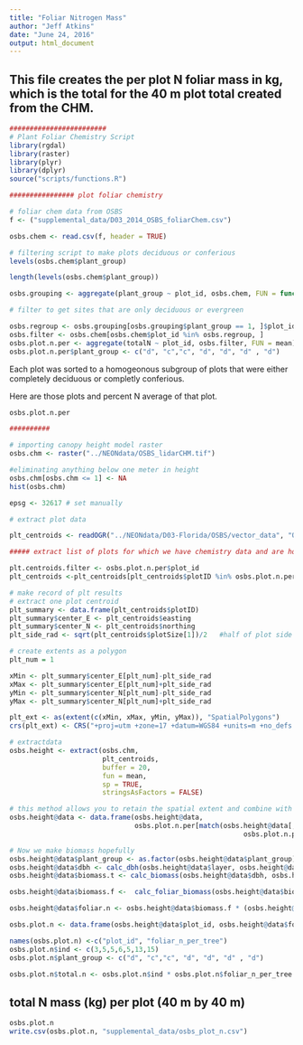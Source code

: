 ```yaml
---
title: "Foliar Nitrogen Mass"
author: "Jeff Atkins"
date: "June 24, 2016"
output: html_document
---
```

## This file creates the per plot N foliar mass in kg, which is the total for the 40 m plot total created from the CHM.


```r
########################
# Plant Foliar Chemistry Script
library(rgdal)
library(raster)
library(plyr)
library(dplyr)
source("scripts/functions.R")

################ plot foliar chemistry

# foliar chem data from OSBS
f <- ("supplemental_data/D03_2014_OSBS_foliarChem.csv")

osbs.chem <- read.csv(f, header = TRUE)

# filtering script to make plots deciduous or conferious
levels(osbs.chem$plant_group)

length(levels(osbs.chem$plant_group))

osbs.grouping <- aggregate(plant_group ~ plot_id, osbs.chem, FUN = function(x) length(levels(droplevels(x)) ))

# filter to get sites that are only deciduous or evergreen

osbs.regroup <- osbs.grouping[osbs.grouping$plant_group == 1, ]$plot_id
osbs.filter <- osbs.chem[osbs.chem$plot_id %in% osbs.regroup, ]
osbs.plot.n.per <- aggregate(totalN ~ plot_id, osbs.filter, FUN = mean)
osbs.plot.n.per$plant_group <- c("d", "c","c", "d", "d", "d" , "d")
```` 

Each plot was sorted to a homogeonous subgroup of plots that were either completely deciduous or completly conferious.

Here are those plots and percent N average of that plot.
```r
osbs.plot.n.per
```


```r
##########

# importing canopy height model raster
osbs.chm <- raster("../NEONdata/OSBS_lidarCHM.tif")

#eliminating anything below one meter in height
osbs.chm[osbs.chm <= 1] <- NA
hist(osbs.chm)

epsg <- 32617 # set manually

# extract plot data

plt_centroids <- readOGR("../NEONdata/D03-Florida/OSBS/vector_data", "OSBS_PlotCentroids")

##### extract list of plots for which we have chemistry data and are homogeonous plots

plt.centroids.filter <- osbs.plot.n.per$plot_id
plt_centroids <-plt_centroids[plt_centroids$plotID %in% osbs.plot.n.per$plot_id , ]

# make record of plt results
# extract one plot centroid
plt_summary <- data.frame(plt_centroids$plotID)
plt_summary$center_E <- plt_centroids$easting
plt_summary$center_N <- plt_centroids$northing
plt_side_rad <- sqrt(plt_centroids$plotSize[1])/2   #half of plot side length

# create extents as a polygon
plt_num = 1

xMin <- plt_summary$center_E[plt_num]-plt_side_rad
xMax <- plt_summary$center_E[plt_num]+plt_side_rad
yMin <- plt_summary$center_N[plt_num]-plt_side_rad
yMax <- plt_summary$center_N[plt_num]+plt_side_rad

plt_ext <- as(extent(c(xMin, xMax, yMin, yMax)), "SpatialPolygons")
crs(plt_ext) <- CRS("+proj=utm +zone=17 +datum=WGS84 +units=m +no_defs +ellps=WGS84 +towgs84=0,0,0")

# extractdata
osbs.height <- extract(osbs.chm,
                       plt_centroids,
                       buffer = 20,
                       fun = mean,
                       sp = TRUE,
                       stringsAsFactors = FALSE)   

# this method allows you to retain the spatial extent and combine with canopy N
osbs.height@data <- data.frame(osbs.height@data,
                               osbs.plot.n.per[match(osbs.height@data[,"plotID"],
                                                          osbs.plot.n.per$plot_id),])

# Now we make biomass hopefully
osbs.height@data$plant_group <- as.factor(osbs.height@data$plant_group)
osbs.height@data$dbh <- calc_dbh(osbs.height@data$layer, osbs.height@data$plant_group)
osbs.height@data$biomass.t <- calc_biomass(osbs.height@data$dbh, osbs.height@data$plant_group)

osbs.height@data$biomass.f <-  calc_foliar_biomass(osbs.height@data$biomass.t, osbs.height@data$plant_group)

osbs.height@data$foliar.n <- osbs.height@data$biomass.f * (osbs.height@data$totalN/100)

osbs.plot.n <- data.frame(osbs.height@data$plot_id, osbs.height@data$foliar.n)

names(osbs.plot.n) <-c("plot_id", "foliar_n_per_tree")
osbs.plot.n$ind <- c(3,5,5,6,5,13,15)
osbs.plot.n$plant_group <- c("d", "c","c", "d", "d", "d" , "d")

osbs.plot.n$total.n <- osbs.plot.n$ind * osbs.plot.n$foliar_n_per_tree


```
## total N mass (kg) per plot (40 m by 40 m)

```r
osbs.plot.n
write.csv(osbs.plot.n, "supplemental_data/osbs_plot_n.csv")
````
